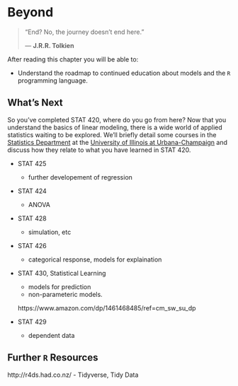 # Beyond

> "End? No, the journey doesn't end here."
>
> --- **J.R.R. Tolkien**

After reading this chapter you will be able to:

- Understand the roadmap to continued education about models and the `R` programming language.

## What's Next

So you've completed STAT 420, where do you go from here? Now that you understand the basics of linear modeling, there is a wide world of applied statistics waiting to be explored. We'll briefly detail some courses in the [Statistics Department](http://www.stat.illinois.edu/) at the [University of Illinois at Urbana-Champaign](http://illinois.edu/) and discuss how they relate to what you have learned in STAT 420.

- STAT 425
    - further developement of regression
- STAT 424
    - ANOVA
- STAT 428
    - simulation, etc
    
- STAT 426
    - categorical response, models for explaination
    
- STAT 430, Statistical Learning
    - models for prediction
    - non-parameteric models.
    
    https://www.amazon.com/dp/1461468485/ref=cm_sw_su_dp

- STAT 429
    - dependent data
    
## Further `R` Resources

http://r4ds.had.co.nz/
- Tidyverse, Tidy Data